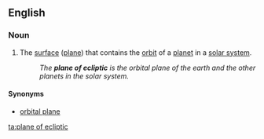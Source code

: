 ==English==

===Noun===
{{en-noun|head=[[plane]] of [[ecliptic]]|planes of ecliptic}}

# {{context|astronomy|lang=en}} The [[surface]] ([[plane]]) that contains the [[orbit]] of a [[planet]] in a [[solar system]].
#: ''The '''plane of ecliptic''' is the orbital plane of the earth and the other planets in the solar system.''

====Synonyms====
* [[orbital plane]]

[[ta:plane of ecliptic]]
